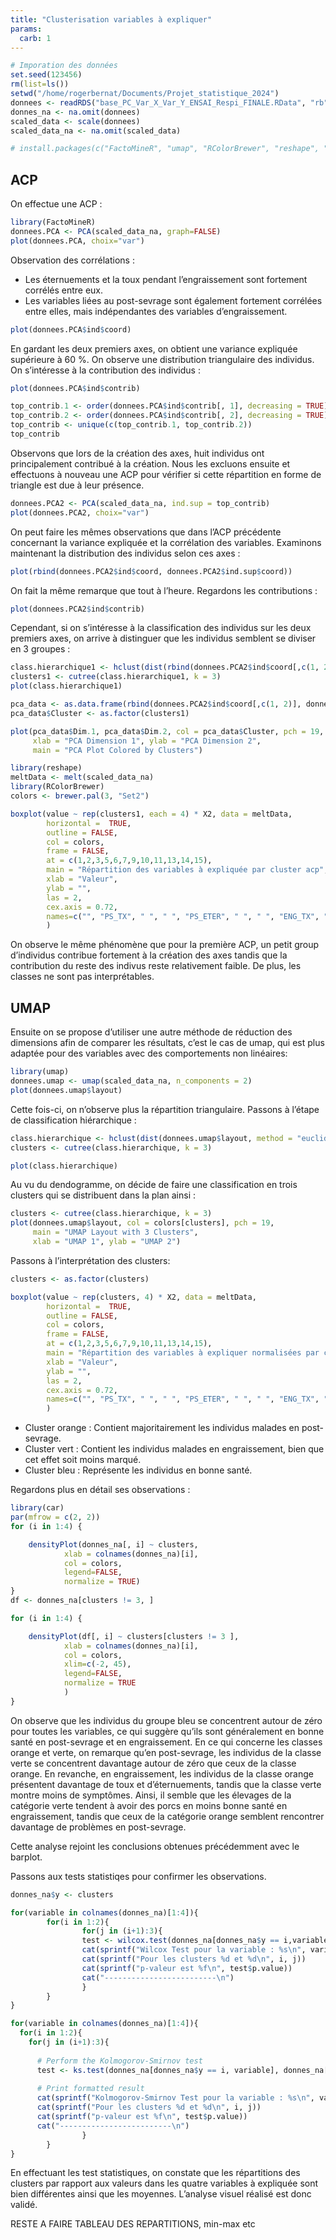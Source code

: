 ```yaml
---
title: "Clusterisation variables à expliquer"
params:
  carb: 1
---
```

```r
# Imporation des données
set.seed(123456)
rm(list=ls())
setwd("/home/rogerbernat/Documents/Projet_statistique_2024")
donnees <- readRDS("base_PC_Var_X_Var_Y_ENSAI_Respi_FINALE.RData", "rb")[,c(2,3,4,5)]
donnes_na <- na.omit(donnees)
scaled_data <- scale(donnees)
scaled_data_na <- na.omit(scaled_data)

# install.packages(c("FactoMineR", "umap", "RColorBrewer", "reshape", "car"))
```
## ACP
On effectue une ACP :

```r
library(FactoMineR)
donnees.PCA <- PCA(scaled_data_na, graph=FALSE)
plot(donnees.PCA, choix="var")
```

Observation des corrélations :

* Les éternuements et la toux pendant l'engraissement sont fortement corrélés entre eux.
* Les variables liées au post-sevrage sont également fortement corrélées entre elles, mais indépendantes des variables d'engraissement.


```r
plot(donnees.PCA$ind$coord)
```

En gardant les deux premiers axes, on obtient une variance expliquée supérieure à 60 %. On observe une distribution triangulaire des individus. On s'intéresse à la contribution des individus : 
```r
plot(donnees.PCA$ind$contrib)

top_contrib.1 <- order(donnees.PCA$ind$contrib[, 1], decreasing = TRUE)[1:7]
top_contrib.2 <- order(donnees.PCA$ind$contrib[, 2], decreasing = TRUE)[1:3]
top_contrib <- unique(c(top_contrib.1, top_contrib.2))
top_contrib

```

Observons que lors de la création des axes, huit individus ont principalement contribué à la création. Nous les excluons ensuite et effectuons à nouveau une ACP pour vérifier si cette répartition en forme de triangle est due à leur présence.
```r
donnees.PCA2 <- PCA(scaled_data_na, ind.sup = top_contrib)
plot(donnees.PCA2, choix="var")

```

On peut faire les mêmes observations que dans l'ACP précédente concernant la variance expliquée et la corrélation des variables. Examinons maintenant la distribution des individus selon ces axes :
```r
plot(rbind(donnees.PCA2$ind$coord, donnees.PCA2$ind.sup$coord))
```

On fait la même remarque que tout à l'heure. Regardons les contributions :
```r
plot(donnees.PCA2$ind$contrib)
```

Cependant, si on s'intéresse à la classification des individus sur les deux premiers axes, on arrive à distinguer que les individus semblent se diviser en 3 groupes :
```r
class.hierarchique1 <- hclust(dist(rbind(donnees.PCA2$ind$coord[,c(1, 2)], donnees.PCA2$ind.sup$coord[,c(1, 2)]), method = "euclidean"), method="ward.D2")
clusters1 <- cutree(class.hierarchique1, k = 3)
plot(class.hierarchique1)
```
```r
pca_data <- as.data.frame(rbind(donnees.PCA2$ind$coord[,c(1, 2)], donnees.PCA2$ind.sup$coord[,c(1, 2)]))
pca_data$Cluster <- as.factor(clusters1)

plot(pca_data$Dim.1, pca_data$Dim.2, col = pca_data$Cluster, pch = 19, 
     xlab = "PCA Dimension 1", ylab = "PCA Dimension 2", 
     main = "PCA Plot Colored by Clusters")
```

```r
library(reshape)
meltData <- melt(scaled_data_na)
library(RColorBrewer)
colors <- brewer.pal(3, "Set2")

boxplot(value ~ rep(clusters1, each = 4) * X2, data = meltData,
        horizontal =  TRUE,           
        outline = FALSE,  
        col = colors,  
        frame = FALSE,
        at = c(1,2,3,5,6,7,9,10,11,13,14,15),
        main = "Répartition des variables à expliquée par cluster acp",
        xlab = "Valeur",
        ylab = "",
        las = 2,
        cex.axis = 0.72,
        names=c("", "PS_TX", " ", " ", "PS_ETER", " ", " ", "ENG_TX", " ", " ", "ENG_ETER", " " )
        )

```

On observe le même phénomène que pour la première ACP, un petit group d'individus contribue fortement à la création des axes tandis que la contribution du reste des indivus reste relativement faible. De plus, les classes ne sont pas interprétables.

## UMAP 

Ensuite on se propose d'utiliser une autre méthode de réduction des dimensions afin de comparer les résultats, c'est le cas de umap, qui est plus adaptée pour des variables avec des comportements non linéaires:

```r
library(umap)
donnees.umap <- umap(scaled_data_na, n_components = 2)
plot(donnees.umap$layout)
```

Cette fois-ci, on n'observe plus la répartition triangulaire. Passons à l'étape de classification hiérarchique :
```r
class.hierarchique <- hclust(dist(donnees.umap$layout, method = "euclidean"), method="ward.D2")
clusters <- cutree(class.hierarchique, k = 3)

plot(class.hierarchique)

```

Au vu du dendogramme, on décide de faire une classification en trois clusters qui se distribuent dans la plan ainsi :
```r
clusters <- cutree(class.hierarchique, k = 3)
plot(donnees.umap$layout, col = colors[clusters], pch = 19,
     main = "UMAP Layout with 3 Clusters",
     xlab = "UMAP 1", ylab = "UMAP 2")
```

Passons à l'interprétation des clusters:

```r
clusters <- as.factor(clusters)

boxplot(value ~ rep(clusters, 4) * X2, data = meltData,
        horizontal =  TRUE,           
        outline = FALSE,  
        col = colors,  
        frame = FALSE,
        at = c(1,2,3,5,6,7,9,10,11,13,14,15),
        main = "Répartition des variables à expliquer normalisées par cluster umap",
        xlab = "Valeur",
        ylab = "",
        las = 2,
        cex.axis = 0.72,
        names=c("", "PS_TX", " ", " ", "PS_ETER", " ", " ", "ENG_TX", " ", " ", "ENG_ETER", " " )
        )
```

* Cluster orange : Contient majoritairement les individus malades en post-sevrage.
* Cluster vert : Contient les individus malades en engraissement, bien que cet effet soit moins marqué.
* Cluster bleu : Représente les individus en bonne santé.

Regardons plus en détail ses observations : 
```r
library(car)
par(mfrow = c(2, 2))
for (i in 1:4) {

    densityPlot(donnes_na[, i] ~ clusters,
            xlab = colnames(donnes_na)[i],
            col = colors,
            legend=FALSE,
            normalize = TRUE)
}
df <- donnes_na[clusters != 3, ]

for (i in 1:4) {

    densityPlot(df[, i] ~ clusters[clusters != 3 ],
            xlab = colnames(donnes_na)[i],
            col = colors,
            xlim=c(-2, 45),
            legend=FALSE,
            normalize = TRUE
            )
}
```

On observe que les individus du groupe bleu se concentrent autour de zéro pour toutes les variables, ce qui suggère qu'ils sont généralement en bonne santé en post-sevrage et en engraissement. En ce qui concerne les classes orange et verte, on remarque qu'en post-sevrage, les individus de la classe verte se concentrent davantage autour de zéro que ceux de la classe orange. En revanche, en engraissement, les individus de la classe orange présentent davantage de toux et d'éternuements, tandis que la classe verte montre moins de symptômes. Ainsi, il semble que les élevages de la catégorie verte tendent à avoir des porcs en moins bonne santé en engraissement, tandis que ceux de la catégorie orange semblent rencontrer davantage de problèmes en post-sevrage.

Cette analyse rejoint les conclusions obtenues précédemment avec le barplot.


Passons aux tests statistiqes pour confirmer les observations.
```r
donnes_na$y <- clusters

for(variable in colnames(donnes_na)[1:4]){
        for(i in 1:2){
                for(j in (i+1):3){
                test <- wilcox.test(donnes_na[donnes_na$y == i,variable], donnes_na[donnes_na$y == j, variable], exact = FALSE)
                cat(sprintf("Wilcox Test pour la variable : %s\n", variable))
                cat(sprintf("Pour les clusters %d et %d\n", i, j))
                cat(sprintf("p-valeur est %f\n", test$p.value))
                cat("-------------------------\n")
                }
        }
}

for(variable in colnames(donnes_na)[1:4]){
  for(i in 1:2){
    for(j in (i+1):3){
      
      # Perform the Kolmogorov-Smirnov test
      test <- ks.test(donnes_na[donnes_na$y == i, variable], donnes_na[donnes_na$y == j, variable])
      
      # Print formatted result
      cat(sprintf("Kolmogorov-Smirnov Test pour la variable : %s\n", variable))
      cat(sprintf("Pour les clusters %d et %d\n", i, j))
      cat(sprintf("p-valeur est %f\n", test$p.value))
      cat("-------------------------\n") 
                }
        }
}

```
En effectuant les test statistiques, on constate que les répartitions des clusters par rapport aux valeurs dans les quatre variables à expliquée sont bien différentes ainsi que les moyennes. 
L'analyse visuel réalisé est donc validé.

RESTE A FAIRE TABLEAU DES REPARTITIONS, min-max etc